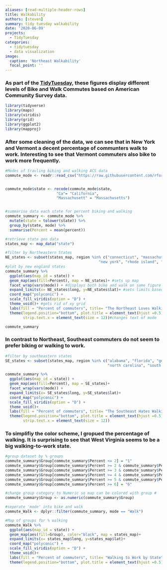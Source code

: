 ```yaml
---
aliases: [read-multiple-header-rows]
title: Walkability
authors: [steven]
summary: tidy tuesday walkability
date: '2020-06-09'
projects:
  - TidyTuesday
categories:
  - tidytuesday
  - data visualization
image:
  caption: 'Northeast Walkability'
  focal_point: ''
---
```


### As part of the [TidyTuesday](https://github.com/rfordatascience/tidytuesday/tree/master/data/2019/2019-11-05), these figures display different levels of Bike and Walk Commutes based on American Community Survey data. 

```r

library(tidyverse)
library(maps)
library(viridis)
library(grid)
library(ggplot2)
library(mapproj)

```

### After some cleaning of the data, we can see that in New York and Vermont a decent percentage of communters walk to work. Interesting to see that Vermont commuters also bike to work more frequently. 

```r
#Modes of travling biking and walking ACS data
commute_mode <- readr::read_csv("https://raw.githubusercontent.com/rfordatascience/tidytuesday/master/data/2019/2019-11-05/commute.csv")


commute_mode$state <- recode(commute_mode$state, 
                       "Ca"= "California",
                       "Massachusett" = "Massachusetts")


#summarise data each state for percent biking and walking
commute_summary <- commute_mode %>%
  mutate(state = tolower(state)) %>%
  group_by(state, mode) %>%
  summarise(Percent = mean(percent))

#retrieve state geo data
states_map <- map_data("state")

#filter by Northeastern States
NE_states <- subset(states_map, region %in% c("connecticut", "massachusetts","maine", "new hampshire", 
                                          "new york", "rhode island", "vermont"))
#plot by new england states
commute_summary %>%
  ggplot(aes(map_id = state)) +
  geom_map(aes(fill=Percent), map = NE_states)+ #sets up map
  facet_wrap(vars(mode)) + #displays both bike and walk on same figure
  expand_limits(x= NE_states$long, y=NE_states$lat)+ #sets limits based on lat/long of states file
  coord_map("polyconic") +
  scale_fill_viridis(option = "D") +
  theme_void()+ #gets rid of xy grid
  labs(fill = "Percent of commuters", title= "The Northeast Loves Walking")+
  theme(legend.position="bottom", plot.title = element_text(hjust =0.5), 
        strip.text.x = element_text(size = 12))#changes text of mode

commute_summary
```

### In contrast to Northeast, Southeast commuters do not seem to prefer biking or walking to work.

```r
#filter by southeastern states
SE_states <- subset(states_map, region %in% c("alabama", "florida", "georgia", "kentucky", "mississippi", 
                                              "north carolina", "south carolina", "tennessee", "virginia"))

commute_summary %>%
  ggplot(aes(map_id = state)) +
  geom_map(aes(fill=Percent), map = SE_states)+
  facet_wrap(vars(mode)) +
  expand_limits(x= SE_states$long, y=SE_states$lat)+
  coord_map("polyconic") +
  scale_fill_viridis(option = "D") +
  theme_void()+
  labs(fill = "Percent of commuters", title= "The Southeast Hates Walking")+
  theme(legend.position="bottom", plot.title = element_text(hjust =0.5), 
        strip.text.x = element_text(size = 12))

```

### To simplifiy the color scheme, I gropued the percentage of walking. It is surprising to see that West Virginia seems to be a big walking-to-work state. 

```r
#group dataset by % groups
commute_summary$Group[commute_summary$Percent <= 2] = "1"
commute_summary$Group[commute_summary$Percent >= 2 & commute_summary$Percent <= 3] = "2"
commute_summary$Group[commute_summary$Percent >= 3 & commute_summary$Percent <= 4] = "3"
commute_summary$Group[commute_summary$Percent >= 4 & commute_summary$Percent <= 5] = "4"
commute_summary$Group[commute_summary$Percent >= 5 & commute_summary$Percent <= 6] = "5"
commute_summary$Group[commute_summary$Percent >= 6] = "6"

#change group category to Numeric so map can be colored with group #
commute_summary$Group <- as.numeric(commute_summary$Group)

#seperate 'mode' into bike and walk
commute_Walk <- dplyr::filter(commute_summary, mode == "Walk")

#Map of groups for % walking
commute_Walk %>%
  ggplot(aes(map_id = state)) +
  geom_map(aes(fill=Group), color="black", map = states_map)+
  expand_limits(x= states_map$long, y=states_map$lat)+
  coord_map("polyconic") +
  scale_fill_viridis(option = "D") +
  theme_void()+
  labs(fill = "Percent of commuters", title= "Walking to Work by State")+
  theme(legend.position="bottom", plot.title = element_text(hjust =0.5))

```
